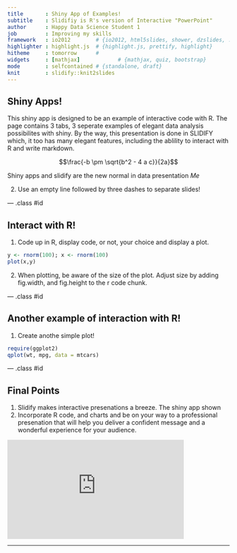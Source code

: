```yaml
---
title       : Shiny App of Examples!
subtitle    : Slidifiy is R's version of Interactive "PowerPoint"
author      : Happy Data Science Student 1
job         : Improving my skills
framework   : io2012        # {io2012, html5slides, shower, dzslides, ...}
highlighter : highlight.js  # {highlight.js, prettify, highlight}
hitheme     : tomorrow      # 
widgets     : [mathjax]            # {mathjax, quiz, bootstrap}
mode        : selfcontained # {standalone, draft}
knit        : slidify::knit2slides
---
```


## Shiny Apps!
This shiny app is designed to be an example of interactive code with R.  The page contains 3 tabs, 3 seperate examples
of elegant data analysis possibilites with shiny.  By the way, this presentation is done in SLIDIFY which, it too 
has many elegant features, including the ablility to interact with R and write markdown.

$$\frac{-b \pm \sqrt{b^2 - 4 a c}}{2a}$$

Shiny apps and slidify are the new normal in data presentation
<cite> Me</cite>

2. Use an empty line followed by three dashes to separate slides! 


--- .class #id 


## Interact with R!
1. Code up in R, display code, or not, your choice and display a plot.

```r
y <- rnorm(100); x <- rnorm(100)       
plot(x,y)
```

2. When plotting, be aware of the size of the plot.  Adjust size by adding fig.width, and 
fig.height to the r code chunk.



--- .class #id 

## Another example of interaction with R!
1.  Create anothe simple plot!
```r
require(ggplot2)
qplot(wt, mpg, data = mtcars)
```

--- .class #id 

## Final Points

1. Slidify makes interactive presenations a breeze.  The shiny app shown 
2. Incorporate R code, and charts and be on your way to a professional presenation that will help you deliver a confident message and a wonderful experience for your audience.

<iframe width="400" height="225" frameborder="0"
  src="http://www.google.com" >
</iframe>

--- 
